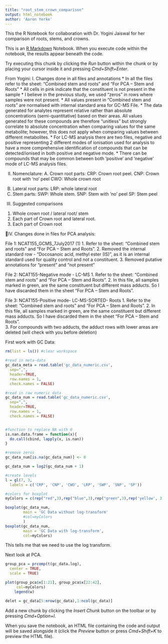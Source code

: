 ```yaml
---
title: "root_stem_crown_comparison"
output: html_notebook
author: 'Aaron Yerke'
---
```


This the R Notebook for collaboration with Dr. Yogini Jaiswal for her comparison of roots, stems, and crowns.

This is an [R Markdown](http://rmarkdown.rstudio.com) Notebook. When you execute code within the notebook, the results appear beneath the code. 

Try executing this chunk by clicking the *Run* button within the chunk or by placing your cursor inside it and pressing *Cmd+Shift+Enter*. 

From Yogini:
I. Changes done in all files and annotations
* In all the files refer to the sheet: “Combined stem and roots” and “For PCA – Stem and Roots”
* All cells in pink indicate that the constituent is not present in the sample
* I believe in the previous study, we used “zeros” in rows where samples were not present.
* All values present in “Combined stem and roots” are normalised with internal standard area for GC-MS File.
* The data generated for analytes represent relative rather than absolute concentrations (semi-quantitative) based on their areas. All values generated for these compounds are therefore “unitless” but strongly correlate to absolute concentration when comparing values for the same metabolite; however, this does not apply when comparing values between different metabolites.
* For LC-MS analysis there are two files, negative and positive representing 2 different modes of ionisation used for analysis to have a more comprehensive identification of compounds that can be detected/ionised in both positive and negative mode. 
* There can be compounds that may be common between both ‘positive’ and ‘negative’ mode of LC-MS analysis files. 

II. Nomenclature:
A. Crown root parts: 
CRP: Crown root peel. 
CNP: Crown root with ‘no’ peel
CWO: Whole crown root
B.  Lateral root parts: 
LRP: whole lateral root
C.  Stem parts: 
SWP: Whole stem. 
SNP: Stem with ‘no’ peel
SP: Stem peel

III.  Suggested comparisons 
1. Whole crown root / lateral root/ stem
2. Each part of Crown root and lateral root. 
3. Each part of Crown root

IV. Changes done in files for PCA analysis:

File 1: NCAT155_GCMS_7July2017 (1)
1. Refer to the sheet: “Combined stem and roots” and “For PCA – Stem and Roots”. 
2. Removed the internal standard row - “Docosanoic acid, methyl ester (IS)”, as it is an internal standard used for quality control and not a constituent. 
3. Removed putative annotations for “present” and “not present”

File 2: NCAT155-Negative mode - LC-MS
1. Refer to the sheet: “Combined stem and roots” and “For PCA – Stem and Roots”. 
2. In this file, all samples marked in green, are the same constituent but different mass adducts. 
    So I have discarded them in the sheet “For PCA – Stem and Roots”.  

File 3: NCAT155-Positive mode- LC-MS-SORTED- Roots
1. Refer to the sheet: “Combined stem and roots” and “For PCA – Stem and Roots”. 
2. In this file, all samples marked in green, are the same constituent but different mass adducts. 
    So I have discarded them in the sheet “For PCA – Stem and Roots”.  
3. For compounds with two adducts, the adduct rows with lower areas are deleted (will check with you before deletion)


First work with GC Data:
```r
rm(list = ls()) #clear workspace

#read in meta-data
gc_data_meta = read.table('gc_data_numeric.csv', 
  sep=",", 
  header=TRUE, 
  row.names = 1, 
  check.names = FALSE)

#read in raw numeric data
gc_data_num = read.table('gc_data_numeric.csv', 
  sep=",", 
  header=TRUE, 
  row.names = 1, 
  check.names = FALSE)


#function to replace NA with 0
is.nan.data.frame = function(x){
  do.call(cbind, lapply(x, is.nan))
}

#remove zeros
gc_data_num[is.na(gc_data_num)] <- 0

gc_data_num = log2(gc_data_num + 1)

#create levels
l = gl(7, 3,
  labels = c('CRP', 'CNP', 'CWO', 'LRP', 'SWP', 'SNP', 'SP'))

#colors for boxplot
myColors = c(rep("red",3),rep("blue",3),rep("green",3),rep('yellow', 3), rep('lightblue',3), rep('violet',3), rep('grey', 3))

boxplot(gc_data_num, 
        main = 'GC Data without log-transform'
        #col=myColors
        )
boxplot(gc_data_num,
        main = 'GC Data with log-transform',
        col=myColors)
```
This tells me that we need to use the log transform. 

Next look at PCA.
```r
group_pca = prcomp(t(gc_data.log), 
  center = TRUE,
  scale = TRUE)

plot(group_pca$x[1:21], group_pca$x[22:42],
     col=myColors)
    legend(w)
```


```r
delet = gc_data[5:nrow(gc_data),1:ncol(gc_data)]
```


Add a new chunk by clicking the *Insert Chunk* button on the toolbar or by pressing *Cmd+Option+I*.

When you save the notebook, an HTML file containing the code and output will be saved alongside it (click the *Preview* button or press *Cmd+Shift+K* to preview the HTML file).

